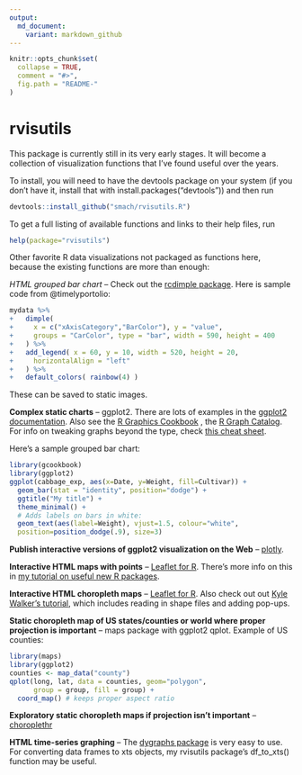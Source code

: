 ```yaml
---
output:
  md_document:
    variant: markdown_github
---
```



```r
knitr::opts_chunk$set(
  collapse = TRUE,
  comment = "#>",
  fig.path = "README-"
)
```

# rvisutils

This package is currently still in its very early stages. It will become a collection of visualization functions that I've found useful over the years.

To install, you will need to have the devtools package on your system (if you don't have it, install that with install.packages("devtools")) and then run

```r

devtools::install_github("smach/rvisutils.R")

```

To get a full listing of available functions and links to their help files, run

```r

help(package="rvisutils")

```

Other favorite R data visualizations not packaged as functions here, because the existing functions are more than enough:

*HTML grouped bar chart* -- Check out the [rcdimple package](https://github.com/timelyportfolio/rcdimple). Here is sample code from @timelyportolio:

```r
mydata %>%
+   dimple(
+     x = c("xAxisCategory","BarColor"), y = "value",
+     groups = "CarColor", type = "bar", width = 590, height = 400
+   ) %>%
+   add_legend( x = 60, y = 10, width = 520, height = 20,
+     horizontalAlign = "left"
+   ) %>%
+   default_colors( rainbow(4) )


```
These can be saved to static images.

**Complex static charts** -- ggplot2. There are lots of examples in the [ggplot2 documentation](http://docs.ggplot2.org/current/). Also see the [R Graphics Cookbook](http://www.cookbook-r.com/Graphs/index.html) , the [R Graph Catalog](http://shinyapps.stat.ubc.ca/r-graph-catalog/). For info on tweaking graphs beyond the type, check [this cheat sheet](http://zevross.com/blog/2014/08/04/beautiful-plotting-in-r-a-ggplot2-cheatsheet-3/).

Here's a sample grouped bar chart:

```r
library(gcookbook)
library(ggplot2)
ggplot(cabbage_exp, aes(x=Date, y=Weight, fill=Cultivar)) +
  geom_bar(stat = "identity", position="dodge") +
  ggtitle("My title") +
  theme_minimal() +
  # Adds labels on bars in white:
  geom_text(aes(label=Weight), vjust=1.5, colour="white",
  position=position_dodge(.9), size=3)


```

**Publish interactive versions of ggplot2 visualization on the Web** -- [plotly](https://plot.ly/ggplot2/).

**Interactive HTML maps with points** -- [Leaflet for R](http://rstudio.github.io/leaflet/). There's more info on this in [my tutorial on useful new R packages](http://www.computerworld.com/article/2894448/useful-new-r-packages-for-data-visualization-and-analysis.html).

**Interactive HTML choropleth maps** -- [Leaflet for R](http://rstudio.github.io/leaflet/). Also check out out [Kyle Walker's tutorial](http://rpubs.com/walkerke/leaflet_choropleth), which includes reading in shape files and adding pop-ups. 

**Static choropleth map of US states/counties or world where proper projection is important** -- maps package with ggplot2 qplot. Example of US counties:

```r
library(maps)
library(ggplot2)
counties <- map_data("county")
qplot(long, lat, data = counties, geom="polygon",
      group = group, fill = group) +
  coord_map() # keeps proper aspect ratio

```

**Exploratory static choropleth maps if projection isn't important** -- [choroplethr](https://github.com/trulia/choroplethr)


**HTML time-series graphing** -- The [dygraphs package](http://rstudio.github.io/dygraphs/) is very easy to use. For converting data frames to xts objects, my rvisutils package's df_to_xts() function may be useful.







